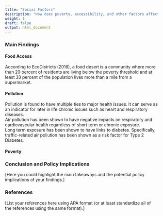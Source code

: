 ```yaml
---
title: "Social Factors"
description: "How does poverty, accessibility, and other factors affect health outcomes?"
weight: 1
draft: false
output: html_document
---
```


### Main Findings

#### Food Access
According to EcoDistricts (2016), a food desert is a community where more than 20 percent of residents are living below the poverty threshold and at least 33 percent of the population lives more than a mile from a supermarket.

#### Pollution
Pollution is found to have multiple ties to major health issues. It can serve as an indicator for later in life chronic issues such as heart and respiratory diseases.
<br>
Air pollution has been shown to have negative impacts on respiratory and cardiovascular health regardless of short term or chronic exposure. 
<br>
Long term exposure has been shown to have links to diabetes.
Specifically, traffic-related air pollution has been shown as a risk factor for Type 2 Diabetes.

#### Poverty


### Conclusion and Policy Implications 

[Here you could highlight the main takeaways and the potential policy implications of your findings.] 

### References 

[List your references here using APA format (or at least standardize all of the references using the same format).]

